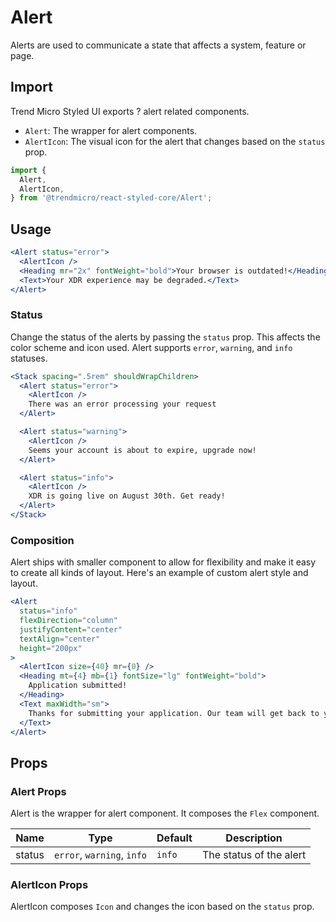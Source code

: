# Alert

Alerts are used to communicate a state that affects a system, feature or page.

## Import

Trend Micro Styled UI exports ? alert related components.

- `Alert`: The wrapper for alert components.
- `AlertIcon`: The visual icon for the alert that changes based on the `status` prop.

```js
import {
  Alert,
  AlertIcon,
} from '@trendmicro/react-styled-core/Alert';
```

## Usage

```jsx
<Alert status="error">
  <AlertIcon />
  <Heading mr="2x" fontWeight="bold">Your browser is outdated!</Heading>
  <Text>Your XDR experience may be degraded.</Text>
</Alert>
```

### Status

Change the status of the alerts by passing the `status` prop. This affects the
color scheme and icon used. Alert supports `error`, `warning`, and
`info` statuses.

```jsx
<Stack spacing=".5rem" shouldWrapChildren>
  <Alert status="error">
    <AlertIcon />
    There was an error processing your request
  </Alert>

  <Alert status="warning">
    <AlertIcon />
    Seems your account is about to expire, upgrade now!
  </Alert>

  <Alert status="info">
    <AlertIcon />
    XDR is going live on August 30th. Get ready!
  </Alert>
</Stack>
```

### Composition

Alert ships with smaller component to allow for flexibility and make it easy to
create all kinds of layout. Here's an example of custom alert style and layout.

```jsx
<Alert
  status="info"
  flexDirection="column"
  justifyContent="center"
  textAlign="center"
  height="200px"
>
  <AlertIcon size={40} mr={0} />
  <Heading mt={4} mb={1} fontSize="lg" fontWeight="bold">
    Application submitted!
  </Heading>
  <Text maxWidth="sm">
    Thanks for submitting your application. Our team will get back to you soon.
  </Text>
</Alert>
```

## Props

### Alert Props

Alert is the wrapper for alert component. It composes the `Flex` component.

| Name    | Type                                           | Default  | Description                            |
| ------- | ---------------------------------------------- | -------- | -------------------------------------- |
| status  | `error`, `warning`, `info`                     | `info`   | The status of the alert                |

### AlertIcon Props

AlertIcon composes `Icon` and changes the icon based on the `status` prop.
